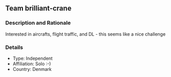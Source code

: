 ## Team brilliant-crane

### Description and Rationale
Interested in aircrafts, flight traffic, and DL - this seems like a nice challenge

### Details

* Type: Independent
* Affiliation: Solo :-)
* Country: Denmark

